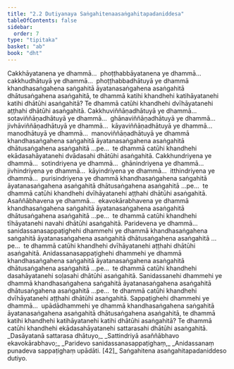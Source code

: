 ```yaml
---
title: "2.2 Dutiyanaya Saṅgahitenaasaṅgahitapadaniddesa"
tableOfContents: false
sidebar:
  order: 7
type: "tipitaka"
basket: "ab"
book: "dht"
---
```



<DynamicBreadcrumb />

<Division number="171" book="dht">

<Paragraph number="218" book="dht">
Cakkhāyatanena ye dhammā…  phoṭṭhabbāyatanena ye dhammā…  cakkhudhātuyā ye dhammā…  phoṭṭhabbadhātuyā ye dhammā khandhasaṅgahena saṅgahitā āyatanasaṅgahena asaṅgahitā dhātusaṅgahena asaṅgahitā, te dhammā katihi khandhehi katihāyatanehi katihi dhātūhi asaṅgahitā? Te dhammā catūhi khandhehi dvīhāyatanehi aṭṭhahi dhātūhi asaṅgahitā.
</Paragraph>

</Division>
<Division number="172" book="dht">

<Paragraph number="219" book="dht">
Cakkhuviññāṇadhātuyā ye dhammā…  sotaviññāṇadhātuyā ye dhammā…  ghānaviññāṇadhātuyā ye dhammā…  jivhāviññāṇadhātuyā ye dhammā…  kāyaviññāṇadhātuyā ye dhammā…  manodhātuyā ye dhammā…  manoviññāṇadhātuyā ye dhammā khandhasaṅgahena saṅgahitā āyatanasaṅgahena asaṅgahitā dhātusaṅgahena asaṅgahitā …pe…  te dhammā catūhi khandhehi ekādasahāyatanehi dvādasahi dhātūhi asaṅgahitā.
</Paragraph>

</Division>
<Division number="173" book="dht">

<Paragraph number="220" book="dht">
Cakkhundriyena ye dhammā…  sotindriyena ye dhammā…  ghānindriyena ye dhammā…  jivhindriyena ye dhammā…  kāyindriyena ye dhammā…  itthindriyena ye dhammā…  purisindriyena ye dhammā khandhasaṅgahena saṅgahitā āyatanasaṅgahena asaṅgahitā dhātusaṅgahena asaṅgahitā …pe…  te dhammā catūhi khandhehi dvīhāyatanehi aṭṭhahi dhātūhi asaṅgahitā.
</Paragraph>

</Division>
<Division number="174" book="dht">

<Paragraph number="221" book="dht">
Asaññābhavena ye dhammā…  ekavokārabhavena ye dhammā khandhasaṅgahena saṅgahitā āyatanasaṅgahena asaṅgahitā dhātusaṅgahena asaṅgahitā …pe…  te dhammā catūhi khandhehi tīhāyatanehi navahi dhātūhi asaṅgahitā.
</Paragraph>

</Division>
<Division number="175" book="dht">

<Paragraph number="222" book="dht">
Paridevena ye dhammā…  sanidassanasappaṭighehi dhammehi ye dhammā khandhasaṅgahena saṅgahitā āyatanasaṅgahena asaṅgahitā dhātusaṅgahena asaṅgahitā …pe…  te dhammā catūhi khandhehi dvīhāyatanehi aṭṭhahi dhātūhi asaṅgahitā.
</Paragraph>

</Division>
<Division number="176" book="dht">

<Paragraph number="223" book="dht">
Anidassanasappaṭighehi dhammehi ye dhammā khandhasaṅgahena saṅgahitā āyatanasaṅgahena asaṅgahitā dhātusaṅgahena asaṅgahitā …pe…  te dhammā catūhi khandhehi dasahāyatanehi soḷasahi dhātūhi asaṅgahitā.
</Paragraph>

</Division>
<Division number="177" book="dht">

<Paragraph number="224" book="dht">
Sanidassanehi dhammehi ye dhammā khandhasaṅgahena saṅgahitā āyatanasaṅgahena asaṅgahitā dhātusaṅgahena asaṅgahitā …pe…  te dhammā catūhi khandhehi dvīhāyatanehi aṭṭhahi dhātūhi asaṅgahitā.
</Paragraph>

</Division>
<Division number="178" book="dht">

<Paragraph number="225" book="dht">
Sappaṭighehi dhammehi ye dhammā…  upādādhammehi ye dhammā khandhasaṅgahena saṅgahitā āyatanasaṅgahena asaṅgahitā dhātusaṅgahena asaṅgahitā, te dhammā katihi khandhehi katihāyatanehi katihi dhātūhi asaṅgahitā? Te dhammā catūhi khandhehi ekādasahāyatanehi sattarasahi dhātūhi asaṅgahitā.
</Paragraph>

<Paragraph number="226" type="verses" book="dht">
_Dasāyatanā sattarasa dhātuyo,_  
_Sattindriyā asaññābhavo ekavokārabhavo;_  
_Paridevo sanidassanasappaṭighaṃ,_  
_Anidassanaṃ punadeva sappaṭighaṃ upādāti. [42]_  


</Paragraph>
</Division>

<Paragraph number="227" type="center" book="dht">
Saṅgahitena asaṅgahitapadaniddeso dutiyo.
</Paragraph>